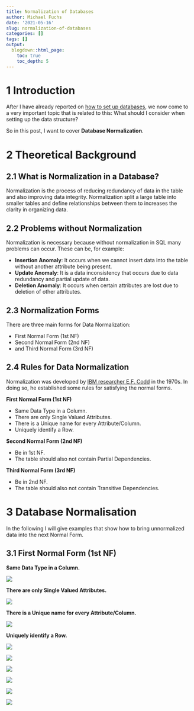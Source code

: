 ```yaml
---
title: Normalization of Databases
author: Michael Fuchs
date: '2021-05-16'
slug: normalization-of-databases
categories: []
tags: []
output:
  blogdown::html_page:
    toc: true
    toc_depth: 5
---
```




# 1 Introduction

After I have already reported on [how to set up databases](https://michael-fuchs-sql.netlify.app/2021/03/07/create-a-database/), we now come to a very important topic that is related to this: What should I consider when setting up the data structure? 

So in this post, I want to cover **Database Normalization**.


# 2 Theoretical Background

## 2.1 What is Normalization in a Database?

Normalization is the process of reducing redundancy of data in the table and also improving data integrity. 
Normalization split a large table into smaller tables and define relationships between them to increases the clarity in organizing data.


## 2.2 Problems without Normalization

Normalization is necessary because without normalization in SQL many problems can occur. These can be, for example:

+ **Insertion Anomaly**: It occurs when we cannot insert data into the table without another attribute being present.
+ **Update Anomaly**: It is a data inconsistency that occurs due to data redundancy and partial update of data.
+ **Deletion Anomaly**: It occurs when certain attributes are lost due to deletion of other attributes.


## 2.3 Normalization Forms

There are three main forms for Data Normalization: 

+ First Normal Form (1st NF)
+ Second Normal Form (2nd NF)
+ and Third Normal Form (3rd NF)


## 2.4 Rules for Data Normalization

Normalization was developed by [IBM researcher E.F. Codd](https://history-computer.com/edgar-codd-creator-of-the-relational-database/) in the 1970s. In doing so, he established some rules for satisfying the normal forms.


**First Normal Form (1st NF)**

+ Same Data Type in a Column.
+ There are only Single Valued Attributes.
+ There is a Unique name for every Attribute/Column.
+ Uniquely identify a Row.


**Second Normal Form (2nd NF)**

+ Be in 1st NF.
+ The table should also not contain Partial Dependencies.


**Third Normal Form (3rd NF)**

+ Be in 2nd NF.
+ The table should also not contain Transitive Dependencies.




# 3 Database Normalisation

In the following I will give examples that show how to bring unnormalized data into the next Normal Form. 


## 3.1 First Normal Form (1st NF)


**Same Data Type in a Column.**


![](/post/2021-05-16-normalization-of-databases_files/p22p1.png)


**There are only Single Valued Attributes.**

![](/post/2021-05-16-normalization-of-databases_files/p22p2.png)


**There is a Unique name for every Attribute/Column.**

![](/post/2021-05-16-normalization-of-databases_files/p22p3.png)


**Uniquely identify a Row.**

![](/post/2021-05-16-normalization-of-databases_files/p22p4.png)
















![](/post/2021-05-16-normalization-of-databases_files/p22p.png)



![](/post/2021-05-16-normalization-of-databases_files/p22p.png)


![](/post/2021-05-16-normalization-of-databases_files/p22p.png)



![](/post/2021-05-16-normalization-of-databases_files/p22p.png)



![](/post/2021-05-16-normalization-of-databases_files/p22p.png)







